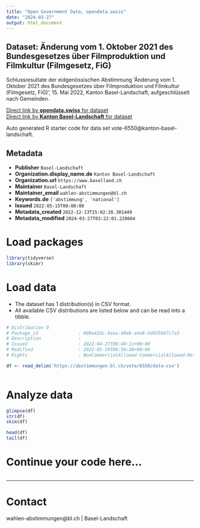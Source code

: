 ```yaml
---
title: "Open Government Data, opendata.swiss"
date: "2024-03-27"
output: html_document
---
```


## Dataset: Änderung vom 1. Oktober 2021 des Bundesgesetzes über Filmproduktion und Filmkultur (Filmgesetz, FiG)

Schlussresultate der eidgenössischen Abstimmung 'Änderung vom 1. Oktober 2021 des Bundesgesetzes über Filmproduktion und Filmkultur (Filmgesetz, FiG)', 15. Mai 2022, Kanton Basel-Landschaft, aufgeschlüsselt nach Gemeinden.

[Direct link by **opendata.swiss** for dataset](https://opendata.swiss/de/dataset/anderung-vom-1-oktober-2021-des-bundesgesetzes-uber-filmproduktion-und-filmkultur-filmgesetz-fi1)<br>
[Direct link by **Kanton Basel-Landschaft** for dataset](https://abstimmungen.bl.ch/vote/6550/data)

Auto generated R starter code for data set vote-6550@kanton-basel-landschaft.

## Metadata

- **Publisher** `Basel-Landschaft`
- **Organization.display_name.de** `Kanton Basel-Landschaft`
- **Organization.url** `https://www.baselland.ch`
- **Maintainer** `Basel-Landschaft`
- **Maintainer_email** `wahlen-abstimmungen@bl.ch`
- **Keywords.de** `['abstimmung', 'national']`
- **Issued** `2022-05-15T00:00:00`
- **Metadata_created** `2022-12-13T15:02:28.301449`
- **Metadata_modified** `2024-03-27T03:22:01.228604`


# Load packages

```r

library(tidyverse)
library(skimr)

```

# Load data

-   The dataset has 1 distribution(s) in CSV format.
-   All available CSV distributions are listed below and can be read into a tibble.

```r

# Distribution 0
# Package_id               : 008a42dc-5eaa-40eb-a4a6-5d455607c7a3
# Description              : 
# Issued                   : 2022-04-27T09:49:11+00:00
# Modified                 : 2022-05-19T08:58:38+00:00
# Rights                   : NonCommercialAllowed-CommercialAllowed-ReferenceRequired

df <- read_delim('https://abstimmungen.bl.ch/vote/6550/data-csv')



```

# Analyze data

```r

glimpse(df)
str(df)
skim(df)

head(df)
tail(df)

```

# Continue your code here...

```r

```

------------------------------------------------------------------------

# Contact

wahlen-abstimmungen@bl.ch | Basel-Landschaft
